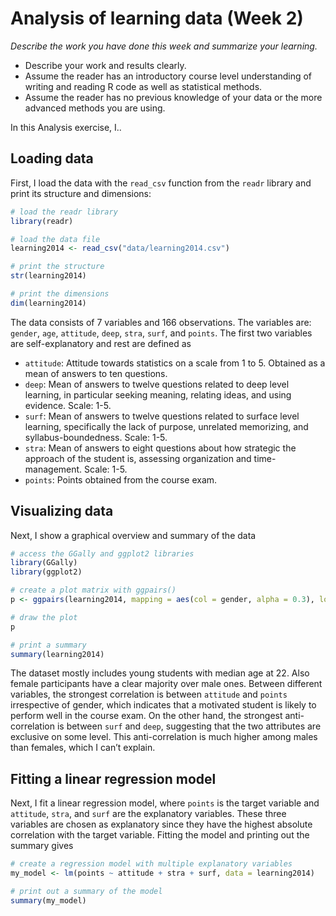 # Analysis of learning data (Week 2)

*Describe the work you have done this week and summarize your learning.*

-   Describe your work and results clearly.
-   Assume the reader has an introductory course level understanding of writing and reading R code as well as statistical methods.
-   Assume the reader has no previous knowledge of your data or the more advanced methods you are using.

In this Analysis exercise, I..

## Loading data

First, I load the data with the `read_csv` function from the `readr` library and print its structure and dimensions:

```r
# load the readr library
library(readr)

# load the data file
learning2014 <- read_csv("data/learning2014.csv")

# print the structure
str(learning2014)

# print the dimensions
dim(learning2014)
```

The data consists of 7 variables and 166 observations. The variables are: `gender`, `age`, `attitude`, `deep`, `stra`, `surf`, and `points`. The first two variables are self-explanatory and rest are defined as

- `attitude`: Attitude towards statistics on a scale from 1 to 5. Obtained as a mean of answers to ten questions.
- `deep`: Mean of answers to twelve questions related to deep level learning, in particular seeking meaning, relating ideas, and using evidence. Scale: 1-5.
- `surf`: Mean of answers to twelve questions related to surface level learning, specifically the lack of purpose, unrelated memorizing, and syllabus-boundedness. Scale: 1-5.
- `stra`: Mean of answers to eight questions about how strategic the approach of the student is, assessing organization and time-management. Scale: 1-5.
- `points`: Points obtained from the course exam.

## Visualizing data

Next, I show a graphical overview and summary of the data

```r
# access the GGally and ggplot2 libraries
library(GGally)
library(ggplot2)

# create a plot matrix with ggpairs()
p <- ggpairs(learning2014, mapping = aes(col = gender, alpha = 0.3), lower = list(combo = wrap("facethist", bins = 20)), upper = list(continuous = wrap("cor", size = 2.5)))

# draw the plot
p

# print a summary
summary(learning2014)
```

The dataset mostly includes young students with median age at 22. Also female participants have a clear majority over male ones. Between different variables, the strongest correlation is between `attitude` and `points` irrespective of gender, which indicates that a motivated student is likely to perform well in the course exam. On the other hand, the strongest anti-correlation is between `surf` and `deep`, suggesting that the two attributes are exclusive on some level. This anti-correlation is much higher among males than females, which I can't explain.

## Fitting a linear regression model

Next, I fit a linear regression model, where `points` is the target variable and `attitude`, `stra`, and `surf` are the explanatory variables. These three variables are chosen as explanatory since they have the highest absolute correlation with the target variable. Fitting the model and printing out the summary gives

```r
# create a regression model with multiple explanatory variables
my_model <- lm(points ~ attitude + stra + surf, data = learning2014)

# print out a summary of the model
summary(my_model)

```



















